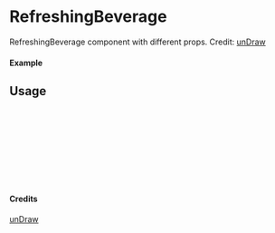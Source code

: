 
<Meta of={RefreshingBeverage} title="unDraw/RefreshingBeverage" />

# RefreshingBeverage

RefreshingBeverage component with different props.
Credit: [unDraw](https://undraw.co/illustrations)

#### Example

<Canvas of={RefreshingBeverage.Primary} />

## Usage

```ts
import { RefreshingBeverage } from "yadl-ui";

const Example = () => {
  return (
      <RefreshingBeverage />
  );
};

export default Example;
```

#### Credits
[unDraw](https://undraw.co/illustrations)

